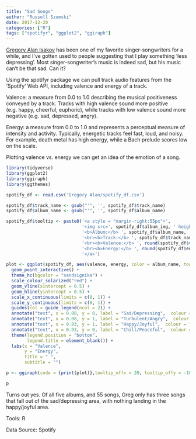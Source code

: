 ```yaml
---
title: "Sad Songs"
author: "Russell Szumski"
date: 2017-12-20
categories: ["R"]
tags: ["spotifyr", "ggplot2", "ggiraph"]
---
```



[Gregory Alan Isakov](https://gregoryalanisakov.com/) has been one of my favorite singer-songwriters for a while, and I've gotten used to people suggesting that I play something 'less depressing'. Most singer-songwriter's music is indeed sad, but his music can't be that sad. Can it?

Using the spotifyr package we can pull track audio features from the 'Spotify' Web API, including valence and energy of a track.

Valence: a measure from 0.0 to 1.0 describing the musical positiveness conveyed by a track. Tracks with high valence sound more positive (e.g. happy, cheerful, euphoric), while tracks with low valence sound more negative (e.g. sad, depressed, angry).

Energy: a measure from 0.0 to 1.0 and represents a perceptual measure of intensity and activity. Typically, energetic tracks feel fast, loud, and noisy. For example, death metal has high energy, while a Bach prelude scores low on the scale.

Plotting valence vs. energy we can get an idea of the emotion of a song. 


```r
library(tidyverse)
library(ggplot2)
library(ggiraph)
library(ggthemes)

spotify_df <- read.csv('Gregory Alan/spotify_df.csv')

spotify_df$track_name <- gsub("'", '', spotify_df$track_name)
spotify_df$album_name <- gsub("'", '', spotify_df$album_name)

spotify_df$tooltip <- paste0('<a style = "margin-right:55px">',
                             '<img src=', spotify_df$album_img, ' height="75" style="float:left;margin-right:5px">',
                             '<b>Album:</b> ', spotify_df$album_name,
                             '<br><b>Track:</b> ', spotify_df$track_name,
                             '<br><b>Valence:</b> ', round(spotify_df$valence, 2),
                             '<br><b>Energy:</b> ', round(spotify_df$energy, 2),
                             '</a>')

plot <- ggplot(spotify_df, aes(valence, energy, color = album_name, tooltip = tooltip)) +
  geom_point_interactive() +
  theme_hc(bgcolor = "sandsignika") +
  scale_colour_solarized("red") +
  geom_vline(xintercept = 0.5) +
  geom_hline(yintercept = 0.5) +
  scale_x_continuous(limits = c(0, 1)) +
  scale_y_continuous(limits = c(0, 1)) +
  guides(col = guide_legend(ncol = 2)) +
  annotate("text", x = 0.08, y = 0, label = "Sad/Depressing",  colour = "black") +
  annotate("text", x = 0.08, y = 1, label = "Turbulent/Angry",  colour = "black") +
  annotate("text", x = 0.93, y = 1, label = "Happy/Joyful",  colour = "black") +
  annotate("text", x = 0.93, y = 0, label = "Chill/Peaceful",  colour = "black") +
  theme(legend.position = "bottom",
        legend.title = element_blank()) +
  labs(x = "Valence",
       y = "Energy",
       title = " ",
       subtitle = "")

p <- ggiraph(code = {print(plot)},tooltip_offx = 20, tooltip_offy = -10)
```



```r
p
```

Turns out yes. Of all five albums, and 55 songs,  Greg only has three songs that fall out of the sad/depressing area, with nothing landing in the happy/joyful area. 

Tools: R

Data Source: Spotify